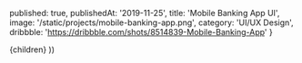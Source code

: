 
  published: true,
  publishedAt: '2019-11-25',
  title: 'Mobile Banking App UI',
  image: '/static/projects/mobile-banking-app.png',
  category: 'UI/UX Design',
  dribbble: 'https://dribbble.com/shots/8514839-Mobile-Banking-App'
}

  <Project path={router.pathname} meta={meta}>
    {children}
  </Project>
))